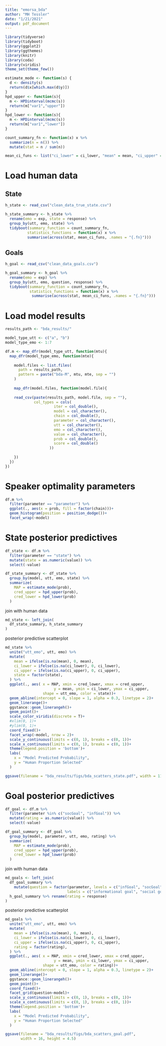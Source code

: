 ```yaml
---
title: "emorsa_bda"
author: "MH Tessler"
date: "1/21/2021"
output: pdf_document
---
```


```r
library(tidyverse)
library(tidyboot)
library(ggplot2)
library(ggthemes)
library(knitr)
library(coda)
library(viridis)
theme_set(theme_few())
```

```r
estimate_mode <- function(s) {
  d <- density(s)
  return(d$x[which.max(d$y)])
}
hpd_upper <- function(s){
  m <- HPDinterval(mcmc(s))
  return(m["var1","upper"])
}
hpd_lower <- function(s){
  m <- HPDinterval(mcmc(s))
  return(m["var1","lower"])
}

count_summary_fn <- function(x) x %>% 
  summarize(n = n()) %>%
  mutate(stat = n / sum(n))

mean_ci_funs <- list("ci_lower" = ci_lower, "mean" = mean, "ci_upper" = ci_upper)
```

# Load human data

## State

```r
h_state <- read_csv("clean_data_true_state.csv")

h_state_summary <- h_state %>%
  rename(emo = exp, state = response) %>%
  group_by(utt, emo, state) %>%
  tidyboot(summary_function = count_summary_fn,
          statistics_functions = function(x) x %>%
          summarise(across(stat, mean_ci_funs, .names = "{.fn}")))
```

## Goals

```r
h_goal <- read_csv("clean_data_goals.csv")

h_goal_summary <- h_goal %>%
  rename(emo = exp) %>%
  group_by(utt, emo, question, response) %>%
  tidyboot(summary_function = count_summary_fn,
           statistics_functions = function(x) x %>%
            summarise(across(stat, mean_ci_funs, .names = "{.fn}")))
```

# Load model results

```r
results_path <- "bda_results/"

model_type_utt <- c("a", "b")
model_type_emo <- 1:7

df.m <- map_dfr(model_type_utt, function(mtu){
  map_dfr(model_type_emo, function(mte){
    
    model.files <- list.files(
      path = results_path,
      pattern = paste("bda-M", mtu, mte, sep = "")
    )
    
    map_dfr(model.files, function(model.file){
     
    read_csv(paste(results_path, model.file, sep = ""),
             col_types = cols(
                      iter = col_double(),
                      model = col_character(),
                      chain = col_double(),
                      parameter = col_character(),
                      utt = col_character(),
                      emo = col_character(),
                      value = col_character(),
                      prob = col_double(),
                      score = col_double()
                    ))
      
    })
  })
})
```



# Speaker optimality parameters

```r
df.m %>%
  filter(parameter == "parameter") %>%
  ggplot(., aes(x = prob, fill = factor(chain)))+
  geom_histogram(position = position_dodge())+
  facet_wrap(~model)
```
# State posterior predictives

```r
df_state <- df.m %>%
  filter(parameter == "state") %>%
  mutate(state = as.numeric(value)) %>%
  select(-value)

df_state_summary <- df_state %>%
  group_by(model, utt, emo, state) %>%
  summarize(
    MAP = estimate_mode(prob),
    cred_upper = hpd_upper(prob),
    cred_lower = hpd_lower(prob)
  )

```

join with human data

```r
md_state <- left_join(
  df_state_summary, h_state_summary
)
```

posterior predictive scatterplot

```r
md_state %>%
  unite("utt_emo", utt, emo) %>%
  mutate(
    mean = ifelse(is.na(mean), 0, mean),
    ci_lower = ifelse(is.na(ci_lower), 0, ci_lower),
    ci_upper = ifelse(is.na(ci_upper), 0, ci_upper),
    state = factor(state),
  ) %>%
  ggplot(., aes( x = MAP, xmin = cred_lower, xmax = cred_upper,
                      y = mean, ymin = ci_lower, ymax = ci_upper, 
                 shape = utt_emo, color = state))+
  geom_abline(intercept = 0, slope = 1, alpha = 0.3, linetype = 2)+
  geom_linerange()+
  ggstance::geom_linerangeh()+
  geom_point()+
  scale_color_viridis(discrete = T)+
  #xlim(0, 1)+
  #ylim(0, 1)+
  coord_fixed()+
  facet_wrap(~model, nrow = 2)+
  scale_y_continuous(limits = c(0, 1), breaks = c(0, 1))+
  scale_x_continuous(limits = c(0, 1), breaks = c(0, 1))+
  theme(legend.position = 'bottom')+
  labs(
    x = "Model Predicted Probability",
    y = "Human Proportion Selected"
  )

ggsave(filename = "bda_results/figs/bda_scatters_state.pdf", width = 11, height = 5)
```

# Goal posterior predictives

```r
df_goal <- df.m %>%
  filter(parameter %in% c("socGoal", "infGoal")) %>%
  mutate(rating = as.numeric(value)) %>%
  select(-value)

df_goal_summary <- df_goal %>%
  group_by(model, parameter, utt, emo, rating) %>%
  summarize(
    MAP = estimate_mode(prob),
    cred_upper = hpd_upper(prob),
    cred_lower = hpd_lower(prob)
  )
```


join with human data

```r
md_goals <- left_join(
  df_goal_summary %>%
    mutate(question = factor(parameter, levels = c("infGoal", "socGoal"), 
                            labels = c("informational goal", "social goal"))),
  h_goal_summary %>% rename(rating = response)
)
```

posterior predictive scatterplot

```r
md_goals %>%
  unite("utt_emo", utt, emo) %>%
  mutate(
    mean = ifelse(is.na(mean), 0, mean),
    ci_lower = ifelse(is.na(ci_lower), 0, ci_lower),
    ci_upper = ifelse(is.na(ci_upper), 0, ci_upper),
    rating = factor(rating),
  ) %>%
  ggplot(., aes( x = MAP, xmin = cred_lower, xmax = cred_upper,
                      y = mean, ymin = ci_lower, ymax = ci_upper, 
                 shape = utt_emo, color = rating))+
  geom_abline(intercept = 0, slope = 1, alpha = 0.3, linetype = 2)+
  geom_linerange()+
  ggstance::geom_linerangeh()+
  geom_point()+
  coord_fixed()+
  facet_grid(question~model)+
  scale_y_continuous(limits = c(0, 1), breaks = c(0, 1))+
  scale_x_continuous(limits = c(0, 1), breaks = c(0, 1))+
  theme(legend.position = 'bottom')+
  labs(
    x = "Model Predicted Probability",
    y = "Human Proportion Selected"
  )

ggsave(filename = "bda_results/figs/bda_scatters_goal.pdf", 
       width = 16, height = 4.5)
```
